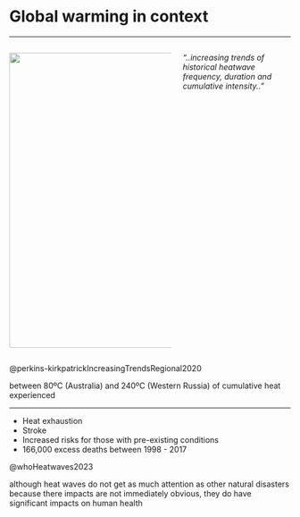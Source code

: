 # Global warming in context 

---

:::: {.columns}

::: {.column width="60%"}
![](figures/background/nature_figure.jpg){height=5.5in}
:::

::: {.column width="40%" }

:::{.styled-side .relative top=50 right=5}
*"..increasing trends of historical heatwave frequency, duration and cumulative intensity.."*
:::

:::

::::


::: aside
@perkins-kirkpatrickIncreasingTrendsRegional2020
:::

::: {.notes}
between 80ºC (Australia) and 240ºC (Western Russia) of cumulative heat experienced
:::


---

::: {.center .incremental}
- Heat exhaustion 
- Stroke 
- Increased risks for those with pre-existing conditions
- 166,000 excess deaths between 1998 - 2017
:::


::: aside
@whoHeatwaves2023
:::

::: {.notes}
although heat waves do not get as much attention as other natural disasters because there impacts are not immediately obvious, they do have significant impacts on human health 
::: 




